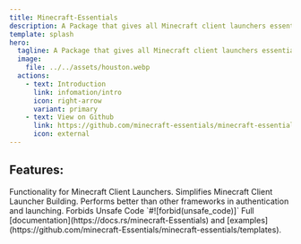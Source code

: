 ```yaml
---
title: Minecraft-Essentials
description: A Package that gives all Minecraft client launchers essentials.
template: splash
hero:
  tagline: A Package that gives all Minecraft client launchers essentials.
  image:
    file: ../../assets/houston.webp
  actions:
    - text: Introduction
      link: infomation/intro
      icon: right-arrow
      variant: primary
    - text: View on Github
      link: https://github.com/minecraft-essentials/minecraft-essentials
      icon: external
---
```



## Features:

<CardGrid stagger>
<Card title="Essential" icon="approve-check">
   Functionality for Minecraft Client Launchers.
</Card>
<Card title="Simplifies" icon="puzzle">
   Simplifies Minecraft Client Launcher Building.
</Card>
<Card title="Fast" icon="rocket">
   Performs better than other frameworks in authentication and launching.
</Card>
<Card title="Safe" icon="warning">
   Forbids Unsafe Code `#![forbid(unsafe_code)]`
</Card>
<Card title="Beginner Friendly" icon="document">
   Full [documentation](https://docs.rs/minecraft-Essentials) and [examples](https://github.com/minecraft-Essentials/minecraft-essentials/templates).
</Card>
</CardGrid>
